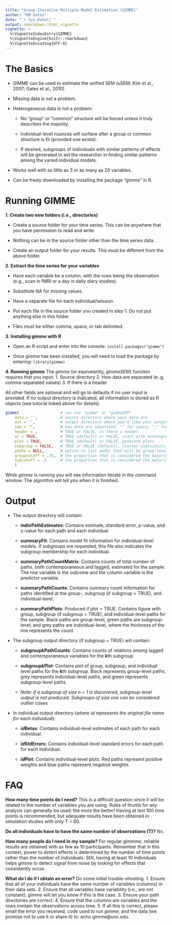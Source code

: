 ```yaml
---
title: "Group Iterative Multiple Model Estimation (GIMME)"
author: "KM Gates"
date: "`r Sys.Date()`"
output: rmarkdown::html_vignette
vignette: >
  %\VignetteIndexEntry{GIMME}
  %\VignetteEngine{knitr::rmarkdown}
  %\VignetteEncoding{UTF-8}
---
```


# **The Basics**


* GIMME can be used to estimate the unified SEM (uSEM; Kim et al., 2007; Gates et al., 2010).

* Missing data is not a problem. 

* Heterogeneous data is not a problem: 
  
    * No "group" or "common" structure will be forced unless it truly describes the majority. 
      
    * Individual-level nuances will surface after a group or common structure is fit (provided one exists).
    
    * If desired, subgroups of individuals with similar patterns of effects will be generated to aid the researcher in finding similar patterns among the varied individual models. 
 
* Works well with as little as 3 or as many as 20 variables.
  
* Can be freely downloaded by installing the package "gimme" in R.
 
# **Running GIMME**

__1. Create two new folders (i.e., directories)__

 * Create a source folder for your time series. This can be anywhere that you have permission to read and write. 
 
 * Nothing can be in the source folder other than the time series data.
 
 * Create an output folder for your results. This must be different from the above folder.

__2. Extract the time series for your variables__

  * Have each variable be a column, with the rows being the observation (e.g., scan in fMRI or a day in daily diary studies).
  
  * Substitute NA for missing values.
  
  * Have a separate file for each individual/session.
  
  * Put each file in the source folder you created in step 1. Do not put anything else in this folder.
  
  * Files must be either comma, space, or tab delimited.

__3. Installing gimme with R__

  * Open an R script and enter into the console: `install.packages("gimme")`
  
  * Once gimme has been installed, you will need to load the package by entering: `library(gimme)`
  
__4. Running gimme__
   The *gimme* (or equivelantly, *gimmeSEM*) function requires that you input:
   1. Source directory
   2. How data are separated (e..g, comma-separated values)
   3. If there is a header 
   
   All other fields are optional and will go to defaults if no user input is provided. If no output directory is indicated, all information    is stored as R objects (see tutorial linked above for details).
```r
gimme(                  # can use "gimme" or "gimmeSEM"
    data = '',          # source directory where your data are 
    out = '',           # output directory where you'd like your output to go
    sep = "",           # how data are separated. "" for space; "," for comma, "/t" for tab-delimited
    header = ,          # TRUE or FALSE, is there a header
    ar = TRUE,          # TRUE (default) or FALSE, start with autoregressive paths open
    plot = TRUE,        # TRUE (default) or FALSE, generate plots
    subgroup = FALSE,   # TRUE or FALSE (default), cluster individuals based on similarities in effects
    paths = NULL,       # option to list paths that will be group-level (semi-confirmatory)
    groupcutoff = .75,  # the proportion that is considered the majority at the group level
    subcutoff = .5      # the proportion that is considered the majority at the subgroup level
    )        
```
While *gimme* is running you will see information iterate in the command window. The algorithm will tell you when it is finished.

# **Output**

* The output directory will contain:

    * __indivPathEstimates__: Contains estimate, standard error, p-value, and z-value for each path and each individual 
  
    * __summaryFit__: Contains model fit information for individual-level models. If subgroups are requested, this file also indicates the subgroup membership for each individual.
  
    * __summaryPathCountMatrix__: Contains counts of total number of paths, both contemporaneous and lagged, estimated for the sample. The row variable is the outcome and the column variable is the predictor variable.
  
    * __summaryPathCounts__: Contains summary count information for paths identified at the group-, subgroup (if subgroup = TRUE), and individual-level.
  
    * __summaryPathPlots__: Produced if plot = TRUE. Contains figure with group, subgroup (if subgroup = TRUE), and individual-level paths for the sample. Black paths are group-level, green paths are subgroup-level, and grey paths are individual-level, where the thickness of the line represents the count.
  
* The subgroup output directory (if subgroup = TRUE) will contain:

    * __subgroup*k*PathCounts__: Contains counts of relations among lagged and contemporaneous variables for the **k**th subgroup
  
    * __subgroup*k*Plot__: Contains plot of group, subgroup, and individual level paths for the **k**th subgroup. Black represents group-level paths, grey represents individual-level paths, and green represents subgroup-level paths.
    
    * *Note: if a subgroup of size n = 1 is discovered, subgroup-level output is not produced. Subgroups of size one can be considered outlier cases* 

* In individual output directory (*where id represents the original file name for each individual*):

    * __*id*Betas__: Contains individual-level estimates of each path for each individual.
    
    * __*id*StdErrors__: Contains individual-level standard errors for each path for each individual.
    
    * __*id*Plot__: Contains individual-level plots. Red paths represent positive weights and blue paths represent negative weights.

# **FAQ**

**How many time points do I need?**
This is a difficult question since it will be related to the number of variables you are using. Rules of thumb for any analysis can generally be used: the more the better! Having at lest 100 time points is recommended, but adequate results have been obtained in simulation studies with only T = 60. 

**Do all individuals have to have the same number of observations (T)?**
No. 

**How many people do I need in my sample?**
For regular *gimmme*, reliable results are obtained with as few as 10 participants. Remember that in this context, power to detect effects is determined by the number of time points rather than the number of individuals. Still, having at least 10 individuals helps *gimme* to detect signal from noise by looking for effects that consistently occur. 

**What do I do if I obtain an error?**
Do some initial trouble-shooting. 
1. Ensure that all of your individuals have the same number of variables (columns) in their data sets. 
2. Ensure that all variables have variability (i.e., are not constant). *gimme* will let you know if this is the case. 
3. Ensure your path directories are correct. 
4. Ensure that the columns are variables and the rows contain the observations across time. 
5. If all this is correct, please email the error you received, code used to run *gimme*, and the data (we promise not to use it or share it) to: echo gimme@unc.edu. 
